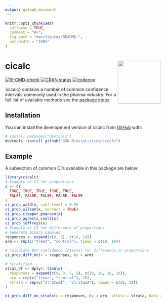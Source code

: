 ```yaml
---
output: github_document
---
```


<!-- README.md is generated from README.Rmd. Please edit that file -->

```r
knitr::opts_chunk$set(
  collapse = TRUE,
  comment = "#>",
  fig.path = "man/figures/README-",
  out.width = "100%"
)
```

# cicalc <a href='https://gsk-biostatistics.github.io/cicalc/'><img src="man/figures/cicalc.PNG" align="right" style="height:139px;"/></a>


<!-- badges: start -->
[![R-CMD-check](https://github.com/GSK-Biostatistics/cicalc/actions/workflows/R-CMD-check.yaml/badge.svg)](https://github.com/GSK-Biostatistics/cicalc/actions/workflows/R-CMD-check.yaml)
[![CRAN status](https://www.r-pkg.org/badges/version/cicalc)](https://CRAN.R-project.org/package=cicalc) 
[![codecov](https://codecov.io/gh/GSK-Biostatistics/cicalc/graph/badge.svg?token=jIF57l72pj)](https://codecov.io/gh/GSK-Biostatistics/cicalc)

<!-- badges: end -->

{cicalc} contains a number of common confidence intervals commonly used in the pharma industry. For a full list of available methods see the [package index](https://gsk-biostatistics.github.io/cicalc/reference/index.html)

## Installation

You can install the development version of cicalc from [GitHub](https://github.com/) with:

``` r
# install.packages("devtools")
devtools::install_github("GSK-Biostatistics/cicalc")
```

## Example

A subsection of common CI's available in this package are below:

```r
library(cicalc)
# Example of CI for proportions
x <- c(
  TRUE, TRUE, TRUE, TRUE, TRUE,
  FALSE, FALSE, FALSE, FALSE, FALSE
)
ci_prop_wald(x, conf.level = 0.9)
ci_prop_wilson(x, correct = TRUE)
ci_prop_clopper_pearson(x)
ci_prop_agresti_coull(x)
ci_prop_jeffreys(x)
# Example of CI for difference of proportions 
# Generate binary samples
responses <- expand(c(9, 3), c(10, 10))
arm <- rep(c("treat", "control"), times = c(10, 10))

# Calculate 95% confidence interval for difference in proportions
ci_prop_diff_mn(x = responses, by = arm)

# Stratified 
strat_df <- dplyr::tibble(
  responses = expand(c(9, 3, 7, 2), c(10, 10, 10, 10)),
  arm = rep(c("treat", "control"), 20),
  strata = rep(c("stratum1", "stratum2"), times = c(20, 20))
)

ci_prop_diff_mn_strata(x = responses, by = arm, strata = strata, data = strat_df)

```

